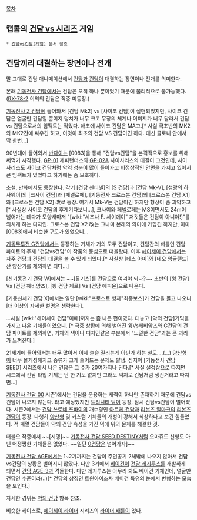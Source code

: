 [[목차]]
== 캡콤의 [[건담 vs 시리즈]] 게임 ==
 * [[건담vs건담(게임)]] 문서 참조

== 건담끼리 대결하는 장면이나 전개 ==
말 그대로 건담 애니메이션에서 [[건담]]과 [[건담]]이 대결하는 장면이나 전개를 의미한다.

본래 [[기동전사 건담]]에서는 건담은 오직 하나 뿐이었기 때문에 물리적으로 불가능했다. ([[RX-78-2]] 이외의 건담은 작중 미등장.)

[[기동전사 Z 건담]]에 들어와서 [건담 Mk2] vs [사이코 건담]이 실현되었지만, 사이코 건담은 얼굴만 건담일 뿐이지 덩치가 너무 크고 무장의 체계나 이미지가 너무 달라서 건담 vs 건담으로서의 임팩트는 적었다. 애초에 사이코 건담은 MA고.[* 사실 극초반의 MK2와 MK2간에 싸우긴 하고, 이것이 최초의 건담 VS 건담이긴 하다. 대신 콜로니 안에서 딱 한번...]

90년대에 들어와서 [[반다이]]는 [0083]을 통해 "건담vs건담"을 본격적으로 흥보를 위해 써먹기 시작했다. [[GP-01]] 제피랜더스와 [[GP-02A]] 사이사리스의 대결이 그것인데, 사이사리스도 사이코 건담처럼 악역 성분이 많이 들어가고 비정상적인 안면을 가지고 있어서 큰 임팩트가 있었다고 하기에는 좀 모호하다.

소설, 만화에서도 등장한다. 각기 [건담 센티넬]의 [S 건담]과 [건담 Mk-V], [섬광의 하사웨이]의 [크사이 건담]과 [페넬로페], [기동전사 크로스본 건담]의 [크로스본 건담 X1]와 [크로스본 건담 X2] 改로 등장. 여기서 Mk-V는 건담이긴 하지만 형상이 좀 괴악하고[* 사실상 사이코 건담의 후계기다보니...], 크사이와 페넬로페는 MS이면서도 24m이 넘어가는 데다가 모양새마저 "[wiki:"세츠나 F. 세이에이" 저것들은 건담이 아니야!]"를 외치게 하는 디자인. 크로스본 건담 X2 改는 그나마 본래의 의미에 가깝긴 하지만, 이미 [0083]에서 비슷한 구도가 있었으니...

[[기동무투전 G건담]]에서는 등장하는 기체가 거의 모두 건담이고, 건담간의 배틀인 건담 파이트의 주제 "건담vs건담"이 작품의 중심으로 떠올랐다. 이후 [[헤이세이 건담]]에서는 자주 건담과 건담의 대결을 볼 수 있게 되었다.[* 사실상 [데스 아미]와 [네오 잉글랜드]산 양산기를 제외하면 죄다...]

[신기동전기 건담 W]에서는 ~~[톨기스]를 건담으로 여겨야 되나?~~ 초반의 [윙 건담] Vs [건담 헤비암즈], [윙 건담 제로] Vs [건담 에피온]으로 나온다.

[기동신세기 건담 X]에서는 일단 [wiki:"프로스트 형제"최종보스]가 건담을 몰고 나오니 [더 이상의 자세한 설명은 생략한다].

...사실 [wiki:"헤이세이 건담"이때]까지는 좀 나은 편이였다. 대놓고 [악의 건담]기믹을 가지고 나온 기체들이었으니. [* 극중 상황에 의해 벌어진 윙Vs헤비암즈와 G건담의 건담 파이트를 제외하면, 기체의 색이나 디자인같은 부분에서 "노멀한 건담"과는 큰 괴리가 느껴진다.]

21세기에 들어와서는 너무 많아서 이제 슬슬 질리는게 아닌가 하는 설도….(…) [[양산형]]이 너무 몰개성해지고 종류가 크게 줄어드는 문제도 발생. 심지어 [기동전사 건담 SEED] 시리즈에서 나온 건담은 그 수가 20여가지나 된다.[* 사실 설정상으로 따지면 시드에서 건담 타입 기체는 단 한 기도 없지만 그래도 억지로 건담처럼 생긴거라고 따지면...]

[[기동전사 건담 00]] 시즌1에서는 건담을 운용하는 세력이 하나만 존재하기 때문에 건담vs건담이 나오지 않는다..라고 예상했지만 [[트리니티 팀]]이 등장, 잠시 건담vs건담이 벌어졌다. 시즌2에서는 [[건담 쓰로네 쯔바이]]의 개수형인 [[아르케 건담]]과 [[리본즈 알마크]]의 [[리본즈 건담]]이 등장. 다행히 [[양산형]] 및 커스텀 기체들의 개성이 강해서 식상하다고 보긴 힘들었다. 적 계열 건담들이 악의 건담 속성을 가진 덕에 위의 문제를 해결한 것.

더블오 작중에서 ~~[시뎅]~~ [[기동전사 건담 SEED DESTINY]]처럼 오마쥬도 신형도 아닌 어정쩡한 기체들은 없었다. ~~일단 [[0건담]]은 넘어가자]~~

[[기동전사 건담 AGE]]에서는 1~2기까지는 건담이 주인공기 2체밖에 나오지 않아서 건담vs건담의 상황은 벌어지지 않았다. 다만 3기에서 [[베이건]]이 [[건담 레기루스]]를 개발하게 되면서 [[건담 AGE-3]]과 격돌한다. 다만 레기루스는 아무리 봐도 베이건 기체인데, 얼굴만 건담인 수준이라(..)[* 건담의 상징인 트윈아이조차 베이건 특유의 눈에서 변형하는 모습을 보인다.]

자세한 경위는 [[악의 건담]] 항목 참조.

비슷한 케이스로, [[헤이세이 라이더]] 시리즈의 [[라이더 배틀]]이 있다.
